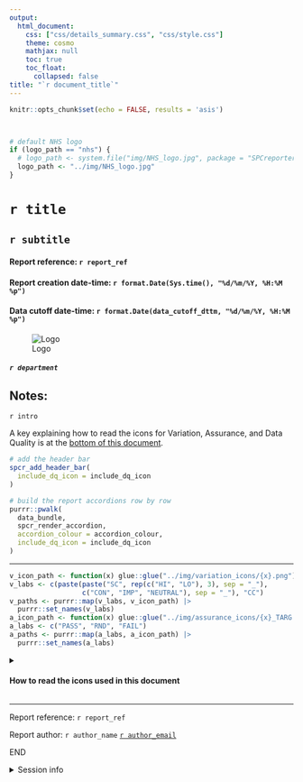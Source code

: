 ```yaml
---
output: 
  html_document:
    css: ["css/details_summary.css", "css/style.css"]
    theme: cosmo
    mathjax: null
    toc: true
    toc_float:
      collapsed: false
title: "`r document_title`"
---
```



```r
knitr::opts_chunk$set(echo = FALSE, results = 'asis')



# default NHS logo
if (logo_path == "nhs") {
  # logo_path <- system.file("img/NHS_logo.jpg", package = "SPCreporter")
  logo_path <- "../img/NHS_logo.jpg"
}

```

<style type="text/css">
  body { background-color: `r paper_colour`; }
  #logo_block .department { color: `r department_text_colour`; }
</style>

:::: {#header_bar}

::: {#title_data}

# `r title`


## `r subtitle`


#### Report reference: `r report_ref`


#### Report creation date-time: `r format.Date(Sys.time(), "%d/%m/%Y, %H:%M %p")`


#### Data cutoff date-time: `r format.Date(data_cutoff_dttm, "%d/%m/%Y, %H:%M %p")`

:::

::: {#logo_block}

![Logo](`r logo_path`)

##### `r department` {.department}

:::

::::



## Notes:

`r intro`

A key explaining how to read the icons for Variation, Assurance, and Data Quality is at the [bottom of this document](#icon-key).

```r

# add the header bar
spcr_add_header_bar(
  include_dq_icon = include_dq_icon
)

# build the report accordions row by row
purrr::pwalk(
  data_bundle, 
  spcr_render_accordion, 
  accordion_colour = accordion_colour,
  include_dq_icon = include_dq_icon
)

```

---


```r
v_icon_path <- function(x) glue::glue("../img/variation_icons/{x}.png")
v_labs <- c(paste(paste("SC", rep(c("HI", "LO"), 3), sep = "_"),
                  c("CON", "IMP", "NEUTRAL"), sep = "_"), "CC")
v_paths <- purrr::map(v_labs, v_icon_path) |>
  purrr::set_names(v_labs)
a_icon_path <- function(x) glue::glue("../img/assurance_icons/{x}_TARG.png")
a_labs <- c("PASS", "RND", "FAIL")
a_paths <- purrr::map(a_labs, a_icon_path) |>
  purrr::set_names(a_labs)
```

<!-- HTML to render the dropdown containing the icon key -->

::: {#icon-key}

<details>
  <summary>
    <h4 class="outer_flex" style="justify-content: flex-start;">
    How to read the icons used in this document
    </h4>
  </summary>

::: {.details_content}

#### SPC Variation Icons

Used to summarise the type of variation seen in the most recent data point of a given measure.

| Icons | Variation Type |
|:-----:|:---------------|
![SC_HI_CON icon](`r v_paths$SC_HI_CON`) ![SC_LO_CON icon](`r v_paths$SC_LO_CON`) | The most recent data point exhibits special cause variation (in a concerning direction).  H is high, L is Low.
![SC_HI_IMP icon](`r v_paths$SC_HI_IMP`) ![SC_LO_IMP icon](`r v_paths$SC_LO_IMP`) | The most recent data point exhibits special cause variation (in an improving direction).  H is high, L is Low.
![SC_HI_NEUTRAL icon](`r v_paths$SC_HI_NEUTRAL`) ![SC_LO_NEUTRAL icon](`r v_paths$SC_LO_NEUTRAL`) | The most recent data point exhibits special cause variation, but neither direction represents concern or improvement (ie. the measure is neutral).  H is high, L is low.
![CC icon](`r v_paths$CC`) | The most recent data point exhibits common cause variation (ie. naturally-occurring variation, that is not statistically significant).

#### SPC Assurance Icons

Used to summarise whether a measure is assured to meet a target.

| Icons | Assurance Type |
|:-----:|:---------------|
![PASS_TARG icon](`r a_paths$PASS`) | The process is assured, and is likely to consistently pass the target set.
![RND_TARG icon](`r a_paths$RND`) | The process is not assured, and will pass and fail the target based on variation in the process.
![FAIL_TARG icon](`r a_paths$FAIL`) | The process is not assured, and is likely to consistently fail to meet the target set.

:::

</details>

:::

---

<!-- Footer -->

::: {#footer}

Report reference:  `r report_ref`

Report author:  `r author_name` [`r author_email`](`r paste0("mailto:", author_email, "?subject=Report ", report_ref, "...")`)

END
:::


<details>
<summary>Session info</summary>
`r utils::sessionInfo()`
</details>
